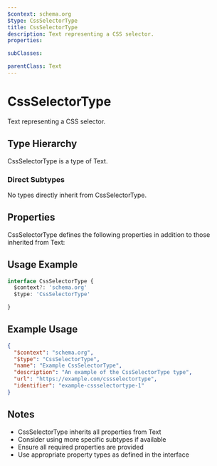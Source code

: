 ```yaml
---
$context: schema.org
$type: CssSelectorType
title: CssSelectorType
description: Text representing a CSS selector.
properties:

subClasses:

parentClass: Text
---
```


# CssSelectorType

Text representing a CSS selector.

## Type Hierarchy

CssSelectorType is a type of Text.

### Direct Subtypes

No types directly inherit from CssSelectorType.

## Properties

CssSelectorType defines the following properties in addition to those inherited from Text:



## Usage Example

```typescript
interface CssSelectorType {
  $context?: 'schema.org'
  $type: 'CssSelectorType'

}
```

## Example Usage

```json
{
  "$context": "schema.org",
  "$type": "CssSelectorType",
  "name": "Example CssSelectorType",
  "description": "An example of the CssSelectorType type",
  "url": "https://example.com/cssselectortype",
  "identifier": "example-cssselectortype-1"
}
```

## Notes

- CssSelectorType inherits all properties from Text
- Consider using more specific subtypes if available
- Ensure all required properties are provided
- Use appropriate property types as defined in the interface
